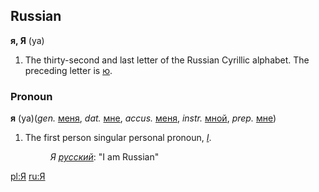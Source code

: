 ==Russian==
'''я, Я''' (ya)

#The thirty-second and last letter of the Russian Cyrillic alphabet.  The preceding letter is [[ю]].

===Pronoun===
'''я''' (ya)(''gen.'' [[меня]], ''dat.'' [[мне]], ''accus.'' [[меня]], ''instr.'' [[мной]], ''prep.'' [[мне]])

#The first person singular personal pronoun, ''[[I]]''.
#:''Я [[русский]]'':  "I am Russian"

[[pl:Я]]
[[ru:Я]]